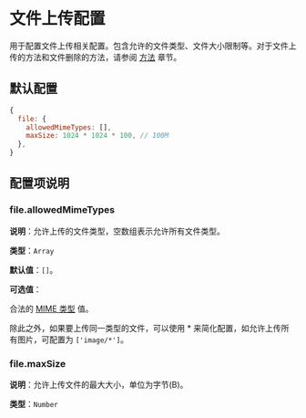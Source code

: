 # 文件上传配置

用于配置文件上传相关配置。包含允许的文件类型、文件大小限制等。对于文件上传的方法和文件删除的方法，请参阅 [方法](/docs/events) 章节。

## 默认配置

```js
{
  file: {
    allowedMimeTypes: [],
    maxSize: 1024 * 1024 * 100, // 100M
  },
}
```

## 配置项说明

### file.allowedMimeTypes

**说明**：允许上传的文件类型，空数组表示允许所有文件类型。

**类型**：`Array`

**默认值**：`[]`。

**可选值**：

合法的 [MIME 类型](https://developer.mozilla.org/zh-CN/docs/Web/HTTP/Basics_of_HTTP/MIME_types) 值。

除此之外，如果要上传同一类型的文件，可以使用 * 来简化配置，如允许上传所有图片，可配置为 `['image/*']`。

### file.maxSize

**说明**：允许上传文件的最大大小，单位为字节(B)。

**类型**：`Number`